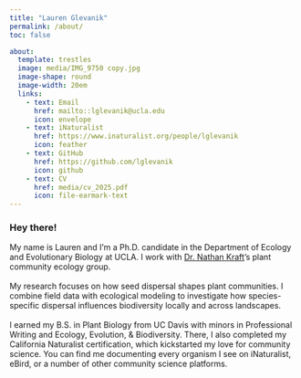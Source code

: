 ```yaml
---
title: "Lauren Glevanik"
permalink: /about/
toc: false

about: 
  template: trestles
  image: media/IMG_9750 copy.jpg
  image-shape: round
  image-width: 20em
  links:
    - text: Email
      href: mailto::lglevanik@ucla.edu
      icon: envelope
    - text: iNaturalist
      href: https://www.inaturalist.org/people/lglevanik
      icon: feather
    - text: GitHub
      href: https://github.com/lglevanik
      icon: github
    - text: CV
      href: media/cv_2025.pdf
      icon: file-earmark-text
---
```


### Hey there!

My name is Lauren and I'm a Ph.D. candidate in the Department of Ecology and Evolutionary Biology at UCLA. I work with [Dr. Nathan Kraft](https://sites.lifesci.ucla.edu/eeb-kraft/)'s plant community ecology group.\
\
​My research focuses on how seed dispersal shapes plant communities. I combine field data with ecological modeling to investigate how species-specific dispersal influences biodiversity locally and across landscapes.\
\
I earned my B.S. in Plant Biology from UC Davis with minors in Professional Writing and Ecology, Evolution, & Biodiversity. There, I also completed my California Naturalist certification, which kickstarted my love for community science. You can find me documenting every organism I see on iNaturalist, eBird, or a number of other community science platforms.
